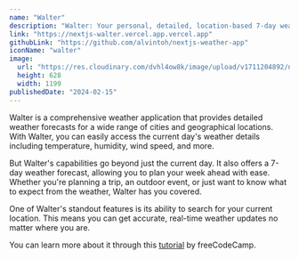 ```yaml
---
name: "Walter"
description: "Walter: Your personal, detailed, location-based 7-day weather assistant"
link: "https://nextjs-walter.vercel.app.vercel.app"
githubLink: "https://github.com/alvintoh/nextjs-weather-app"
iconName: "walter"
image:
  url: "https://res.cloudinary.com/dvhl4ow8k/image/upload/v1711204892/nextjs-portfolio/projects/zdcfjcbyqdqu8zc7snbm.png"
  height: 628
  width: 1199
publishedDate: "2024-02-15"
---
```


Walter is a comprehensive weather application that provides detailed weather forecasts for a wide range of cities and geographical locations. With Walter, you can easily access the current day's weather details including temperature, humidity, wind speed, and more.

But Walter's capabilities go beyond just the current day. It also offers a 7-day weather forecast, allowing you to plan your week ahead with ease. Whether you're planning a trip, an outdoor event, or just want to know what to expect from the weather, Walter has you covered.

One of Walter's standout features is its ability to search for your current location. This means you can get accurate, real-time weather updates no matter where you are.

You can learn more about it through this [tutorial](https://youtu.be/qDunJ0wVIec?si=QKzRPgJTGufC5hdi) by freeCodeCamp.
